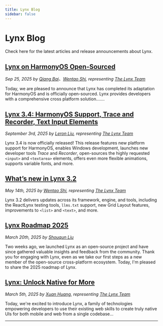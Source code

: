 ```yaml
---
title: Lynx Blog
sidebar: false
---
```


# Lynx Blog

Check here for the latest articles and release announcements about Lynx.

## [Lynx on HarmonyOS Open-Sourced](/blog/lynx-harmony)

_Sep 25, 2025 by [Qiang Bai](https://github.com/rel-q)、[Wentao Shi](https://github.com/toretto-wt), representing [The Lynx Team](https://x.com/lynxjs_org)_

Today, we are pleased to announce that Lynx has completed its adaptation for HarmonyOS and is officially open-sourced. Lynx provides developers with a comprehensive cross platform solution.……

## [Lynx 3.4: HarmonyOS Support, Trace and Recorder, Text Input Elements](/blog/lynx-3-4)

_September 3rd, 2025 by [Leron Liu](https://github.com/loongliu), representing [The Lynx Team](https://x.com/lynxjs_org)_

Lynx 3.4 is now officially released!
This release features new platform support for HarmonyOS, enables Windows development, launches new developer tools _Trace_ and _Recorder_, open-sources the highly requested `<input>` and `<textarea>` elements, offers even more flexible animations, supports variable fonts, and more.

## [What’s new in Lynx 3.2](/blog/lynx-3-2)

_May 14th, 2025 by [Wentao Shi](https://github.com/toretto-wt), representing [The Lynx Team](https://x.com/lynxjs_org)_

Lynx 3.2 delivers updates across its framework, engine, and tools, including the ReactLynx testing tools, `llms.txt` support, new Grid Layout features, improvements to `<list>` and `<text>`, and more.

## [Lynx Roadmap 2025](/blog/lynx-open-source-roadmap-2025)

_March 20th, 2025 by [Shouqun Liu](https://github.com/Shouqun)_

Two weeks ago, we launched Lynx as an open-source project and have since gathered valuable insights and feedback from the community. Thank you for engaging with Lynx, even as we take our first steps as a new member of the open-source cross-platform ecosystem. Today, I'm pleased to share the 2025 roadmap of Lynx.

## [Lynx: Unlock Native for More](/blog/lynx-unlock-native-for-more)

_March 5th, 2025 by [Xuan Huang](https://x.com/huxpro), representing [The Lynx Team](https://x.com/lynxjs_org)_

Today, we're excited to introduce Lynx, a family of technologies empowering developers to use their existing web skills to create truly native UIs for both mobile and web from a single codebase...

---

